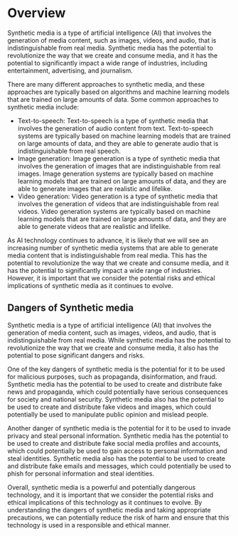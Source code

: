 # Overview
Synthetic media is a type of artificial intelligence (AI) that involves the generation of media content, such as images, videos, and audio, that is indistinguishable from real media. Synthetic media has the potential to revolutionize the way that we create and consume media, and it has the potential to significantly impact a wide range of industries, including entertainment, advertising, and journalism.

There are many different approaches to synthetic media, and these approaches are typically based on algorithms and machine learning models that are trained on large amounts of data. Some common approaches to synthetic media include:

- Text-to-speech: Text-to-speech is a type of synthetic media that involves the generation of audio content from text. Text-to-speech systems are typically based on machine learning models that are trained on large amounts of data, and they are able to generate audio that is indistinguishable from real speech.
- Image generation: Image generation is a type of synthetic media that involves the generation of images that are indistinguishable from real images. Image generation systems are typically based on machine learning models that are trained on large amounts of data, and they are able to generate images that are realistic and lifelike.
- Video generation: Video generation is a type of synthetic media that involves the generation of videos that are indistinguishable from real videos. Video generation systems are typically based on machine learning models that are trained on large amounts of data, and they are able to generate videos that are realistic and lifelike.

As AI technology continues to advance, it is likely that we will see an increasing number of synthetic media systems that are able to generate media content that is indistinguishable from real media. This has the potential to revolutionize the way that we create and consume media, and it has the potential to significantly impact a wide range of industries. However, it is important that we consider the potential risks and ethical implications of synthetic media as it continues to evolve.

## Dangers of Synthetic media
Synthetic media is a type of artificial intelligence (AI) that involves the generation of media content, such as images, videos, and audio, that is indistinguishable from real media. While synthetic media has the potential to revolutionize the way that we create and consume media, it also has the potential to pose significant dangers and risks.

One of the key dangers of synthetic media is the potential for it to be used for malicious purposes, such as propaganda, disinformation, and fraud. Synthetic media has the potential to be used to create and distribute fake news and propaganda, which could potentially have serious consequences for society and national security. Synthetic media also has the potential to be used to create and distribute fake videos and images, which could potentially be used to manipulate public opinion and mislead people.

Another danger of synthetic media is the potential for it to be used to invade privacy and steal personal information. Synthetic media has the potential to be used to create and distribute fake social media profiles and accounts, which could potentially be used to gain access to personal information and steal identities. Synthetic media also has the potential to be used to create and distribute fake emails and messages, which could potentially be used to phish for personal information and steal identities.

Overall, synthetic media is a powerful and potentially dangerous technology, and it is important that we consider the potential risks and ethical implications of this technology as it continues to evolve. By understanding the dangers of synthetic media and taking appropriate precautions, we can potentially reduce the risk of harm and ensure that this technology is used in a responsible and ethical manner.